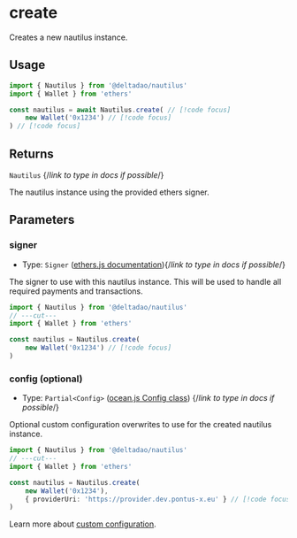 # create

Creates a new nautilus instance.

## Usage

```ts twoslash
import { Nautilus } from '@deltadao/nautilus'
import { Wallet } from 'ethers'

const nautilus = await Nautilus.create( // [!code focus]
    new Wallet('0x1234') // [!code focus]
) // [!code focus]
```

## Returns

`Nautilus` {/*link to type in docs if possible*/}

The nautilus instance using the provided ethers signer.

## Parameters

### signer
- Type: `Signer` ([ethers.js documentation](https://docs.ethers.org/v5/api/signer/)){/*link to type in docs if possible*/}

The signer to use with this nautilus instance. This will be used to handle all required payments and transactions.
```ts twoslash
import { Nautilus } from '@deltadao/nautilus'
// ---cut---
import { Wallet } from 'ethers'

const nautilus = Nautilus.create(
    new Wallet('0x1234') // [!code focus]
)
```

### config (optional)
- Type: `Partial<Config>` ([ocean.js Config class](https://github.com/oceanprotocol/ocean.js/blob/main/src/config/Config.ts)) {/*link to type in docs if possible*/}

Optional custom configuration overwrites to use for the created nautilus instance.
```ts twoslash
import { Nautilus } from '@deltadao/nautilus'
// ---cut---
import { Wallet } from 'ethers'

const nautilus = Nautilus.create(
    new Wallet('0x1234'),
    { providerUri: 'https://provider.dev.pontus-x.eu' } // [!code focus]
)
```

Learn more about [custom configuration](/docs/guides/config).